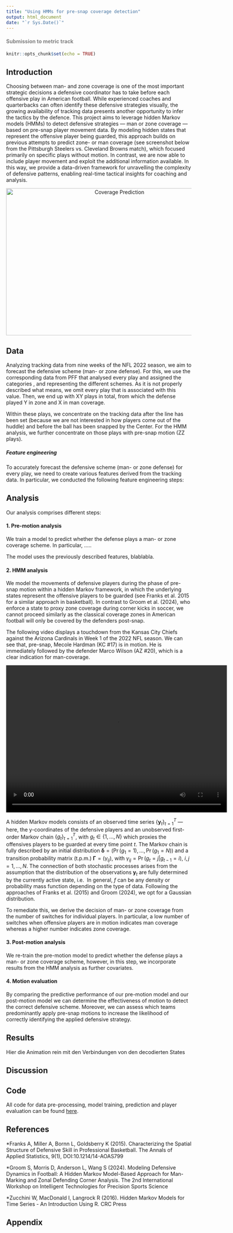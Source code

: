 ```yaml
---
title: "Using HMMs for pre-snap coverage detection"
output: html_document
date: "`r Sys.Date()`"
---
```


#### <span style="color: grey;"> Submission to metric track </span>

```r
knitr::opts_chunk$set(echo = TRUE)
```

## Introduction

Choosing between man- and zone coverage is one of the most important strategic decisions a defensive coordinator has to take before each offensive play in American football. While experienced coaches and quarterbacks can often identify these defensive strategies visually, the growing availability of tracking data presents another opportunity to infer the tactics by the defence.
This project aims to leverage hidden Markov models (HMMs) to detect defensive strategies --- man or zone coverage --- based on pre-snap player movement data. 
By modeling hidden states that represent the offensive player being guarded, this approach builds on previous attempts to predict zone- or man coverage (see screenshot below from the Pittsburgh Steelers vs. Cleveland Browns match), which focused primarily on specific plays without motion. In contrast, we are now able to include player movement and exploit the additional information available. In this way, we provide a data-driven framework for unravelling the complexity of defensive patterns, enabling real-time tactical insights for coaching and analysis.

<center>
  <img src="prime_coverage_prediction.jpg" width="600" height="400" alt="Coverage Prediction">
</center>

## Data
Analyzing tracking data from nine weeks of the NFL 2022 season, we aim to forecast the defensive scheme (man- or zone defense). For this, we use the corresponding data from PFF that analysed every play and assigned the categories \textit{man}, \textit{zone} and \textit{others} representing the different schemes. As it is not properly described what \textit{others} means, we omit every play that is associated with this value. Then, we end up with XY plays in total, from which the defense played Y in zone and X in man coverage.

Within these plays, we concentrate on the tracking data after the line has been set (because we are not interested in how players come out of the huddle) and before the ball has been snapped by the Center. For the HMM analysis, we further concentrate on those plays with pre-snap motion (ZZ plays). 

##### Feature engineering
To accurately forecast the defensive scheme (man- or zone defense) for every play, we need to create various features derived from the tracking data. In particular, we conducted the following feature engineering steps:

\textbf{UMSCHREIBEN} \textit{For all players and the ball carrier we use the features already contained in the tracking data, namely x- and y-coordinates, speed, acceleration, distance covered, orientation and direction. Except for the ball carrier we further compute the euclidean distance, x-distance and y-distance to the ball carrier. For defensive players only, we additionally compute the absolute difference of the defender’s direction and the angle of the shortest segment between the defender and the ball carrier. Subsequently, we order all players (in each frame) with respect to their euclidean distance to the ball carrier and standardize all features.
More details regarding data pre-processing can be found in the Appendix.}

## Analysis 

Our analysis comprises different steps:

#### 1. Pre-motion analysis
We train a model to predict whether the defense plays a man- or zone coverage scheme. In particular, .....

The model uses the previously described features, blablabla. 

#### 2. HMM analysis
We model the movements of defensive players during the phase of pre-snap motion within a hidden Markov framework, in which the underlying states represent the offensive players to be guarded (see Franks et al. 2015 for a similar approach in basketball). In contrast to Groom et al. (2024), who enforce a state to proxy zone coverage during corner kicks in soccer, we cannot proceed similarly as the classical coverage zones in American football will only be covered by the defenders post-snap. 

The following video displays a touchdown from the Kansas City Chiefs against the Arizona Cardinals in Week 1 of the 2022 NFL season. We can see that, pre-snap, Mecole Hardman (KC #17) is in motion. He is immediately followed by the defender Marco Wilson (AZ #20), which is a clear indication for man-coverage. 

<center>
<video width="600" height="400" controls>
  <source src="kc_az_td.mp4" type="video/mp4">
</video>
</center>

\textbf{den folgenden Teil könnte man auch in den Appendix packen}

A hidden Markov models consists of an observed time series $\{\boldsymbol{y}_t\}_{t=1}^T$ --- here, the y-coordinates of the defensive players and an unobserved first-order Markov chain $\{ g_t\}_{t=1}^T$, with $g_t \in \{1,\ldots,N\}$ which proxies the offensives players to be guarded at every time point $t$. The Markov chain is fully described by an initial distribution $\boldsymbol{\delta}=\bigl( \Pr(g_1=1), \ldots, \Pr(g_1=N) \bigr)$ and a transition probability matrix (t.p.m.) $\boldsymbol{\Gamma} = (\gamma_{ij}),$ with $\gamma_{ij} = \Pr(g_t = j| g_{t-1} = i), \ i,j = 1, \ldots, N$. The connection of both stochastic processes arises from the assumption that the distribution of the observations $\boldsymbol{y}_t$ are fully determined by the currently active state, i.e.\ 
\begin{equation*}
f(\boldsymbol{y}_t|g_1, \ldots, g_T, \boldsymbol{y}_1, \ldots, \boldsymbol{y}_{t-1},\boldsymbol{y}_{t+1},\ldots,\boldsymbol{y}_T) = f(\boldsymbol{y}_t|g_t).
\end{equation*}
In general, $f$ can be any density or probability mass function depending on the type of data. Following the approaches of Franks et al. (2015) and Groom (2024), we opt for a Gaussian distribution.

To remediate this, we derive the decision of man- or zone coverage from the number of switches for individual players. In particular, a low number of switches when offensive players are in motion indicates man coverage whereas a higher number indicates zone coverage.

#### 3. Post-motion analysis
We re-train the pre-motion model to predict whether the defense plays a man- or zone coverage scheme, however, in this step, we incorporate results from the HMM analysis as further covariates.

#### 4. Motion evaluation
By comparing the predictive performance of our pre-motion model and our post-motion model we can determine the effectiveness of motion to detect the correct defensive scheme. Moreover, we can assess which teams predominantly apply pre-snap motions to increase the likelihood of correctly identifying the applied defensive strategy.

## Results

Hier die Animation rein mit den Verbindungen von den decodierten States 

## Discussion




## Code

All code for data pre-processing, model training, prediction and player evaluation can be found [here](https://github.com/janoleko/BDB-2025/).

## References
*Franks A, Miller A, Bornn L, Goldsberry K (2015). Characterizing the Spatial Structure of Defensive Skill in Professional Basketball. The Annals of Applied Statistics, 9(1), DOI:10.1214/14-AOAS799

*Groom S, Morris D, Anderson L, Wang S (2024). Modeling Defensive Dynamics in Football: A Hidden Markov Model-Based Approach for Man-Marking and Zonal Defending Corner Analysis. The 2nd International Workshop on Intelligent Technologies for Precision Sports Science

*Zucchini W, MacDonald I, Langrock R (2016). Hidden Markov Models for Time Series - An Introduction Using R. CRC Press

## Appendix